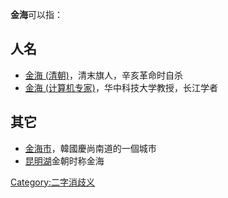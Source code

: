 '''金海'''可以指：

== 人名 ==
* [[金海_(清朝)|金海 (清朝)]]，清末旗人，辛亥革命时自杀
* [[金海_(计算机专家)|金海 (计算机专家)]]，华中科技大学教授，长江学者

== 其它 ==
* [[金海市|金海市]]，韓國慶尚南道的一個城市
* [[昆明湖|昆明湖]]金朝时称金海

{{disambig}}

[[Category:二字消歧义|Category:二字消歧义]]